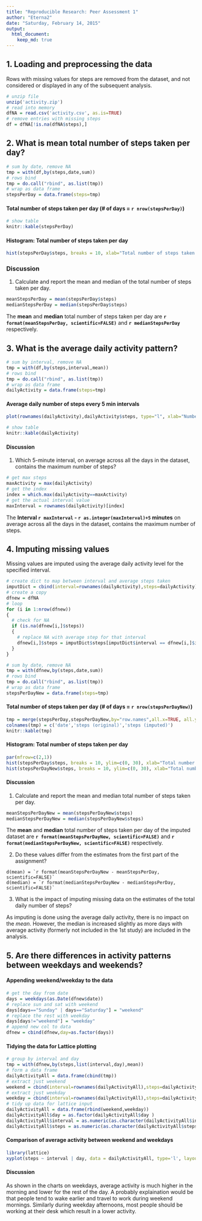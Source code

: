 ```yaml
---
title: "Reproducible Research: Peer Assessment 1"
author: "Eterna2"
date: "Saturday, February 14, 2015"
output: 
  html_document: 
    keep_md: true
---
```



## 1. Loading and preprocessing the data

Rows with missing values for steps are removed from the dataset, and not considered or displayed in any of the subsequent analysis.
```r
# unzip file
unzip('activity.zip')
# read into memory
dfNA = read.csv('activity.csv', as.is=TRUE)
# remove entries with missing steps
df = dfNA[!is.na(dfNA$steps),]
```


## 2. What is mean total number of steps taken per day?

```r
# sum by date, remove NA
tmp = with(df,by(steps,date,sum))
# rows bind 
tmp = do.call("rbind", as.list(tmp))
# wrap as data frame
stepsPerDay = data.frame(steps=tmp)
```

#### Total number of steps taken per day (# of days = `r nrow(stepsPerDay)`)
```r
# show table
knitr::kable(stepsPerDay)
```

#### Histogram: Total number of steps taken per day
```r
hist(stepsPerDay$steps, breaks = 10, xlab="Total number of steps taken per day", ylab="Number of Days")
```

### Discussion
1. Calculate and report the mean and median of the total number of steps taken per day. 

```r
meanStepsPerDay = mean(stepsPerDay$steps)
medianStepsPerDay = median(stepsPerDay$steps)
```

The **mean** and **median** total number of steps taken per day are **`r format(meanStepsPerDay, scientific=FALSE)`** and **`r medianStepsPerDay`** respectively.


## 3. What is the average daily activity pattern?

```r
# sum by interval, remove NA
tmp = with(df,by(steps,interval,mean))
# rows bind 
tmp = do.call("rbind", as.list(tmp))
# wrap as data frame
dailyActivity = data.frame(steps=tmp)
```

#### Average daily number of steps every 5 min intervals
```r
plot(rownames(dailyActivity),dailyActivity$steps, type="l", xlab="Number of Minutes", ylab="Average number of steps taken", main="")
```

```r
# show table
knitr::kable(dailyActivity)
```

#### Discussion
1. Which 5-minute interval, on average across all the days in the dataset, contains the maximum number of steps?

```r
# get max steps
maxActivity = max(dailyActivity)
# get the index
index = which.max(dailyActivity==maxActivity)
# get the actual interval value
maxInterval = rownames(dailyActivity)[index]
```

The  **Interval `r maxInterval` - `r as.integer(maxInterval)+5`  minutes** on average across all the days in the dataset, contains the maximum number of steps.

## 4. Imputing missing values

Missing values are imputed using the average daily activity level for the specified interval.

```r
# create dict to map between interval and average steps taken
imputDict = cbind(interval=rownames(dailyActivity),steps=dailyActivity)
# create a copy
dfnew = dfNA
# loop
for (i in 1:nrow(dfnew)) 
{
  # check for NA
  if (is.na(dfnew[i,]$steps)) 
  {
    # replace NA with average step for that interval
    dfnew[i,]$steps = imputDict$steps[imputDict$interval == dfnew[i,]$interval] 
  }
}

```

```r
# sum by date, remove NA
tmp = with(dfnew,by(steps,date,sum))
# rows bind 
tmp = do.call("rbind", as.list(tmp))
# wrap as data frame
stepsPerDayNew = data.frame(steps=tmp)
```

#### Total number of steps taken per day  (# of days = `r nrow(stepsPerDayNew)`)
```r
tmp = merge(stepsPerDay,stepsPerDayNew,by="row.names",all.x=TRUE, all.y=TRUE,sort=TRUE)
colnames(tmp) = c('date','steps (original)','steps (imputed)')
knitr::kable(tmp)
```

#### Histogram: Total number of steps taken per day
```r
par(mfrow=c(2,1))
hist(stepsPerDay$steps, breaks = 10, ylim=c(0, 30), xlab="Total number of steps taken per day", ylab="Number of Days", main="Original")
hist(stepsPerDayNew$steps, breaks = 10, ylim=c(0, 30), xlab="Total number of steps taken per day", ylab="Number of Days", main="Imputed")
```


#### Discussion

1. Calculate and report the mean and median total number of steps taken per day. 

```r
meanStepsPerDayNew = mean(stepsPerDayNew$steps)
medianStepsPerDayNew = median(stepsPerDayNew$steps)
```
The **mean** and **median** total number of steps taken per day of the imputed dataset are **`r format(meanStepsPerDayNew, scientific=FALSE)`** and **`r format(medianStepsPerDayNew, scientific=FALSE)`** respectively.

2. Do these values differ from the estimates from the first part of the assignment? 

```
d(mean) = `r format(meanStepsPerDayNew - meanStepsPerDay, scientific=FALSE)`  
d(median) = `r format(medianStepsPerDayNew - medianStepsPerDay, scientific=FALSE)`
```

3. What is the impact of imputing missing data on the estimates of the total daily number of steps?  

As imputing is done using the average daily activity, there is no impact on the *mean*. However, the median is increased slightly as more days with average activity (formerly not included in the 1st study) are included in the analysis.


## 5. Are there differences in activity patterns between weekdays and weekends?

#### Appending weekend/weekday to the data
```r
# get the day from date
days = weekdays(as.Date(dfnew$date))
# replace sun and sat with weekend
days[days=="Sunday" | days=="Saturday"] = "weekend"
# replace the rest with weekday
days[days!="weekend"] = "weekday"
# append new col to data
dfnew = cbind(dfnew,day=as.factor(days))
```


#### Tidying the data for Lattice plotting
```r
# group by interval and day
tmp = with(dfnew,by(steps,list(interval,day),mean))
# form a data frame
dailyActivityAll = data.frame(cbind(tmp))
# extract just weekend
weekend = cbind(interval=rownames(dailyActivityAll),steps=dailyActivityAll$weekend,day="weekend")
# extract just weekday
weekday = cbind(interval=rownames(dailyActivityAll),steps=dailyActivityAll$weekday,day="weekday")
# tidy up data for lattice input
dailyActivityAll = data.frame(rbind(weekend,weekday))
dailyActivityAll$day = as.factor(dailyActivityAll$day )
dailyActivityAll$interval = as.numeric(as.character(dailyActivityAll$interval))
dailyActivityAll$steps = as.numeric(as.character(dailyActivityAll$steps))

```

#### Comparison of average activity between weekend and weekdays
```r
library(lattice) 
xyplot(steps ~ interval | day, data = dailyActivityAll, type='l', layout = c(1,2), xlab="Interval",ylab="Number of steps")

```

#### Discussion

As shown in the charts on weekdays, average activity is much higher in the morning and lower for the rest of the day. A probably explaination would be that people tend to wake earlier and travel to work during weekend mornings. Similarly during weekday afternoons, most people should be working at their desk which result in a lower activity. 

